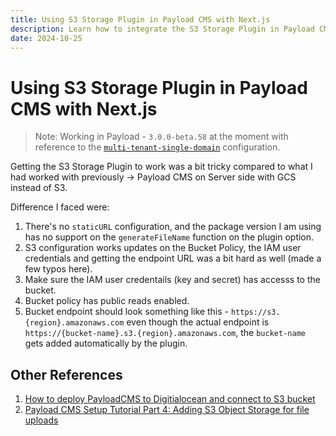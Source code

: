 ```yaml
---
title: Using S3 Storage Plugin in Payload CMS with Next.js
description: Learn how to integrate the S3 Storage Plugin in Payload CMS with Next.js. Follow this guide to configure S3, manage bucket policies, and handle file uploads seamlessly.
date: 2024-10-25
---
```


# Using S3 Storage Plugin in Payload CMS with Next.js

> Note: Working in Payload - `3.0.0-beta.58` at the moment with reference to the [`multi-tenant-single-domain`](https://github.com/payloadcms/payload/tree/v3.0.0-beta.82/examples/multi-tenant-single-domain) configuration.

Getting the S3 Storage Plugin to work was a bit tricky compared to what I had worked with previously -> Payload CMS on Server side with GCS instead of S3.

Difference I faced were:

1. There's no `staticURL` configuration, and the package version I am using has no support on the `generateFileName` function on the plugin option.
2. S3 configuration works updates on the Bucket Policy, the IAM user credentials and getting the endpoint URL was a bit hard as well (made a few typos here).
3. Make sure the IAM user credentails (key and secret) has accesss to the bucket.
4. Bucket policy has public reads enabled.
5. Bucket endpoint should look something like this - `https://s3.{region}.amazonaws.com` even though the actual endpoint is `https://{bucket-name}.s3.{region}.amazonaws.com`, the `bucket-name` gets added automatically by the plugin.

## Other References

1. [How to deploy PayloadCMS to Digitialocean and connect to S3 bucket](https://www.showwcase.com/article/18570/how-to-deploy-payloadcms-to-digitialocean-and-connect-to-s3-bucket)
2. [Payload CMS Setup Tutorial Part 4: Adding S3 Object Storage for file uploads](https://www.youtube.com/watch?v=25BCE_hx2yA)

